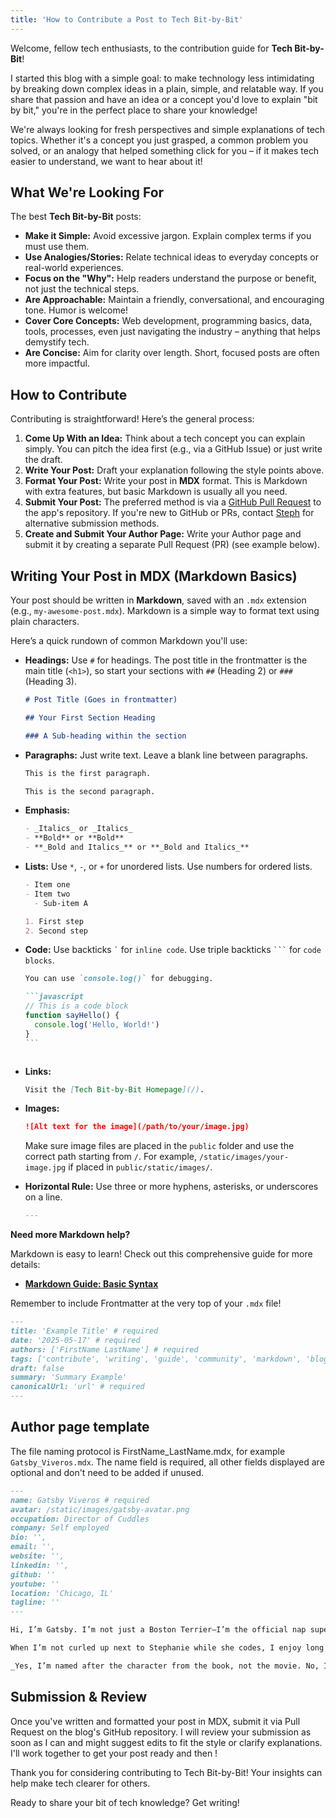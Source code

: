 ```yaml
---
title: 'How to Contribute a Post to Tech Bit-by-Bit'
---
```


Welcome, fellow tech enthusiasts, to the contribution guide for **Tech Bit-by-Bit**!

I started this blog with a simple goal: to make technology less intimidating by breaking down complex ideas in a plain, simple, and relatable way. If you share that passion and have an idea or a concept you'd love to explain "bit by bit," you're in the perfect place to share your knowledge!

We're always looking for fresh perspectives and simple explanations of tech topics. Whether it's a concept you just grasped, a common problem you solved, or an analogy that helped something click for you – if it makes tech easier to understand, we want to hear about it!

## What We're Looking For

The best **Tech Bit-by-Bit** posts:

- **Make it Simple:** Avoid excessive jargon. Explain complex terms if you must use them.
- **Use Analogies/Stories:** Relate technical ideas to everyday concepts or real-world experiences.
- **Focus on the "Why":** Help readers understand the purpose or benefit, not just the technical steps.
- **Are Approachable:** Maintain a friendly, conversational, and encouraging tone. Humor is welcome!
- **Cover Core Concepts:** Web development, programming basics, data, tools, processes, even just navigating the industry – anything that helps demystify tech.
- **Are Concise:** Aim for clarity over length. Short, focused posts are often more impactful.

## How to Contribute

Contributing is straightforward! Here’s the general process:

1.  **Come Up With an Idea:** Think about a tech concept you can explain simply. You can pitch the idea first (e.g., via a GitHub Issue) or just write the draft.
2.  **Write Your Post:** Draft your explanation following the style points above.
3.  **Format Your Post:** Write your post in **MDX** format. This is Markdown with extra features, but basic Markdown is usually all you need.
4.  **Submit Your Post:** The preferred method is via a [GitHub Pull Request](https://github.com/MidKnight92/techBitbyBit/pulls) to the app's repository. If you're new to GitHub or PRs, contact [Steph](mailto:techbitbybitmedia@gmail.com) for alternative submission methods.
5.  **Create and Submit Your Author Page:** Write your Author page and submit it by creating a separate Pull Request (PR) (see example below).

## Writing Your Post in MDX (Markdown Basics)

Your post should be written in **Markdown**, saved with an `.mdx` extension (e.g., `my-awesome-post.mdx`). Markdown is a simple way to format text using plain characters.

Here’s a quick rundown of common Markdown you'll use:

- **Headings:** Use `#` for headings. The post title in the frontmatter is the main title (`<h1>`), so start your sections with `##` (Heading 2) or `###` (Heading 3).

  ```markdown
  # Post Title (Goes in frontmatter)

  ## Your First Section Heading

  ### A Sub-heading within the section
  ```

- **Paragraphs:** Just write text. Leave a blank line between paragraphs.

  ```markdown
  This is the first paragraph.

  This is the second paragraph.
  ```

- **Emphasis:**

  ```markdown
  - _Italics_ or _Italics_
  - **Bold** or **Bold**
  - **_Bold and Italics_** or **_Bold and Italics_**
  ```

- **Lists:** Use `*`, `-`, or `+` for unordered lists. Use numbers for ordered lists.

  ```markdown
  - Item one
  - Item two
    - Sub-item A

  1. First step
  2. Second step
  ```

- **Code:** Use backticks `` ` `` for `inline code`. Use triple backticks ` ``` ` for `code blocks`.

  ````markdown
  You can use `console.log()` for debugging.

  ```javascript
  // This is a code block
  function sayHello() {
    console.log('Hello, World!')
  }
  ```
  ````

  ```

  ```

- **Links:**
  ```markdown
  Visit the [Tech Bit-by-Bit Homepage](/).
  ```
- **Images:**

  ```markdown
  ![Alt text for the image](/path/to/your/image.jpg)
  ```

  Make sure image files are placed in the `public` folder and use the correct path starting from `/`. For example, `/static/images/your-image.jpg` if placed in `public/static/images/`.

- **Horizontal Rule:** Use three or more hyphens, asterisks, or underscores on a line.
  ```markdown
  ---
  ```

**Need more Markdown help?**

Markdown is easy to learn! Check out this comprehensive guide for more details:

- [**Markdown Guide: Basic Syntax**](https://www.markdownguide.org/basic-syntax/)

Remember to include Frontmatter at the very top of your `.mdx` file!

```markdown
---
title: 'Example Title' # required
date: '2025-05-17' # required
authors: ['FirstName LastName'] # required
tags: ['contribute', 'writing', 'guide', 'community', 'markdown', 'blogging']
draft: false
summary: 'Summary Example'
canonicalUrl: 'url' # required
---
```

## Author page template

The file naming protocol is FirstName_LastName.mdx, for example `Gatsby_Viveros.mdx`. The name field is required, all other fields displayed are optional and don't need to be added if unused.

```markdown
---
name: Gatsby Viveros # required
avatar: /static/images/gatsby-avatar.png
occupation: Director of Cuddles
company: Self employed
bio: '',
email: '',
website: '',
linkedin: '',
github: ''
youtube: ''
location: 'Chicago, IL'
tagline: ''
---

Hi, I’m Gatsby. I’m not just a Boston Terrier—I’m the official nap supervisor, emotional support expert, influencer, and head of snack security at _Tech Bit by Bit_.

When I’m not curled up next to Stephanie while she codes, I enjoy long walks, treats, traveling, and chilling by the lake.

_Yes, I’m named after the character from the book, not the movie. No, I don’t know how to code. Yet._
```

## Submission & Review

Once you've written and formatted your post in MDX, submit it via Pull Request on the blog's GitHub repository. I will review your submission as soon as I can and might suggest edits to fit the style or clarify explanations. I'll work together to get your post ready and then !

Thank you for considering contributing to Tech Bit-by-Bit! Your insights can help make tech clearer for others.

Ready to share your bit of tech knowledge? Get writing!
